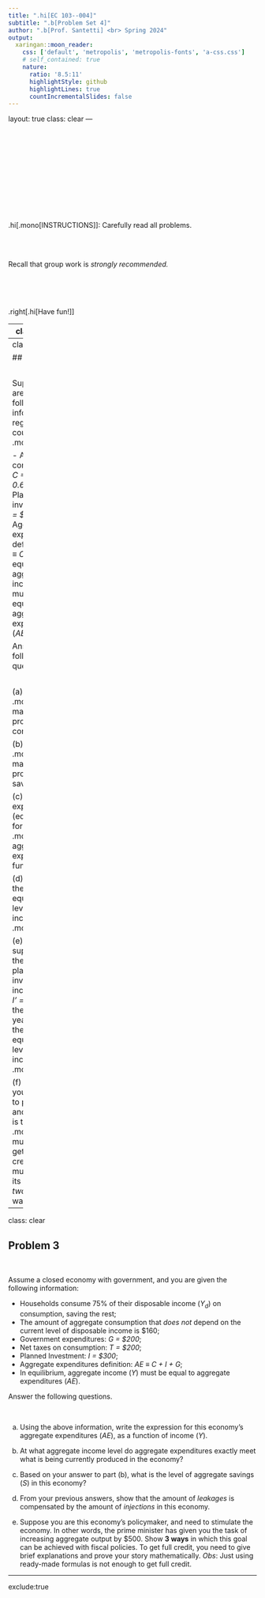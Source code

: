 ```yaml
---
title: ".hi[EC 103--004]"
subtitle: ".b[Problem Set 4]"
author: ".b[Prof. Santetti] <br> Spring 2024"
output:
  xaringan::moon_reader:
    css: ['default', 'metropolis', 'metropolis-fonts', 'a-css.css']
    # self_contained: true
    nature:
      ratio: '8.5:11'
      highlightStyle: github
      highlightLines: true
      countIncrementalSlides: false
---
```

layout: true
class: clear
---

<br><br><br><br><br><br><br><br><br><br>

.hi[.mono[INSTRUCTIONS]]: Carefully read all problems. 


<br><br>

Recall that group work is *strongly recommended.*

<br><br><br>


.right[.hi[Have fun!]]


---
class: clear


## Problem 1

<br>


The following 10 statements are either .b[True] or .b[False]. If .b[False], provide a brief explanation why.

<br>


(a) In an economy with government, the income that ultimately gets to households is known as *disposable* (after-tax) income.

(b) In an economy with government, aggregate (private) investment still needs to be fully financed by aggregate (private) savings. 

(c) Whenever changing the level of government expenditures and the supply of money, the government is engaging in *fiscal* policy. 

(d)  The government expenditures multiplier produces the same effect as the spending multiplier in a closed economy without government.

(e)  The tax multiplier is always greater than the government expenditures multiplier. 

(f) In an economy with no change in aggregate investment, any new government expenditures fully financed by taxes on consumers will generate a growth in output proportional to the change in government spending. 

(g)  The *Inflation Reduction Act* of 2022 is an example of macroeconomic *monetary* policy. 

(h) COVID-19 era stimulus checks are an example of recent *fiscal* policy.

(i) If an economy's marginal propensity to save (*MPS*) is 0.2, its government expenditures multiplier will be equal to 5. 

(j) If government purchases and taxes are increased by $100 billion simultaneously, equilibrium output will also be increased by $100 billion.

---
class: clear

## Problem 2

<br>

Suppose you are given the following information regarding country .mono[YYZ]:

- Aggregate consumption: *C = 350 + 0.6Y*
- Planned investment: *I = $ 150*
- Aggregate expenditures definition: *AE &equiv; C + I*
- In equilibrium, aggregate income (*Y*) must be equal to aggregate expenditures (*AE*).

Answer the following questions. 

<br>

(a) What is .mono[YYZ]'s marginal propensity to consume? 

(b) What is .mono[YYZ]'s marginal propensity to save? 

(c) Show the expression (equation) for .mono[YYZ]'s aggregate expenditures function. 

(d) What is the equilibrium level of income for .mono[YYZ]? 

(e) Now, suppose that the level of planned investment increases to *I' = $ 200* in the following year. What is the new equilibrium level of income for .mono[YYZ]? 

(f) Given your answers to  parts (d) and (e), what is the size of .mono[YYZ]'s multiplier? To get full credit, you must show its value in *two* different ways. 


---
class: clear


## Problem 3

<br>

 Assume a closed economy with government, and you are given the following information:

- Households consume 75% of their disposable income (*Y<sub>d</sub>*) on consumption, saving the rest;
- The amount of aggregate consumption that *does not* depend on the current level of disposable income is $160;
- Government expenditures: *G = $200*;
- Net taxes on consumption: *T = $200*;
- Planned Investment: *I = $300*;
- Aggregate expenditures definition: *AE &equiv; C + I + G*;
- In equilibrium, aggregate income (*Y*) must be equal to aggregate expenditures (*AE*).

Answer the following questions. 

<br>

(a) Using the above information, write the expression for this economy's aggregate expenditures (*AE*), as a function of income (*Y*). 

(b) At what aggregate income level do aggregate expenditures exactly meet what is being currently produced in the economy?

(c) Based on your answer to part (b), what is the level of aggregate savings (*S*) in this economy? 

(d) From your previous answers, show that the amount of *leakages* is compensated by the amount of *injections* in this economy.

(e) Suppose you are this economy's policymaker, and need to stimulate the economy. In other words, the prime minister has given you the task of increasing aggregate output by $500. Show **3 ways** in which this goal can be achieved with fiscal policies. To get full credit, you need to give brief explanations and prove your story mathematically. *Obs*: Just using ready-made formulas is not enough to get full credit.


---
exclude:true
